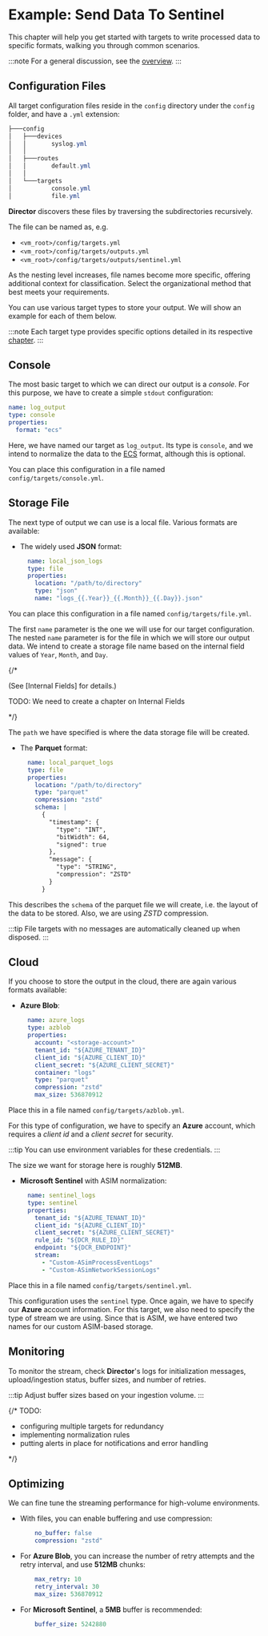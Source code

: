 # Example: Send Data To Sentinel

This chapter will help you get started with targets to write processed data to specific formats, walking you through common scenarios.

:::note
For a general discussion, see the [overview](/docs/configuration/targets/index.mdx).
:::

## Configuration Files

All target configuration files reside in the `config` directory under the `config` folder, and have a `.yml` extension:

```powershell
├───config
│   ├───devices
│   │       syslog.yml
│   │
│   ├───routes
│   │       default.yml
│   │
│   └───targets
│           console.yml
│           file.yml
```

**Director** discovers these files by traversing the subdirectories recursively.

The file can be named as, e.g.

* `<vm_root>/config/targets.yml`
* `<vm_root>/config/targets/outputs.yml`
* `<vm_root>/config/targets/outputs/sentinel.yml`

As the nesting level increases, file names become more specific, offering additional context for classification. Select the organizational method that best meets your requirements.

You can use various target types to store your output. We will show an example for each of them below.

:::note
Each target type provides specific options detailed in its respective [chapter](/docs/configuration/targets/index.mdx).
:::

## Console

The most basic target to which we can direct our output is a _console_. For this purpose, we have to create a simple `stdout` configuration:

```yaml
name: log_output
type: console
properties:             
  format: "ecs"
```

Here, we have named our target as `log_output`. Its type is `console`, and we intend to normalize the data to the [ECS](/docs/appendix.mdx#ecs) format, although this is optional.

You can place this configuration in a file named `config/targets/console.yml`.

## Storage File

The next type of output we can use is a local file. Various formats are available:

* The widely used **JSON** format:

  ```yaml
    name: local_json_logs
    type: file
    properties:
      location: "/path/to/directory"
      type: "json"
      name: "logs_{{.Year}}_{{.Month}}_{{.Day}}.json"
  ```

You can place this configuration in a file named `config/targets/file.yml`.

The first `name` parameter is the one we will use for our target configuration. The nested `name` parameter is for the file in which we will store our output data. We intend to create a storage file name based on the internal field values of `Year`, `Month`, and `Day`.

{/*

(See [Internal Fields] for details.)

TODO: We need to create a chapter on Internal Fields

*/}

The `path` we have specified is where the data storage file will be created.

* The **Parquet** format:

  ```yaml
    name: local_parquet_logs
    type: file
    properties:
      location: "/path/to/directory"
      type: "parquet"
      compression: "zstd"
      schema: |
        {
          "timestamp": {
            "type": "INT",
            "bitWidth": 64,
            "signed": true
          },
          "message": {
            "type": "STRING",
            "compression": "ZSTD"
          }
        }
  ```

This describes the `schema` of the parquet file we will create, i.e. the layout of the data to be stored. Also, we are using _ZSTD_ compression.

:::tip
File targets with no messages are automatically cleaned up when disposed.
:::

## Cloud

If you choose to store the output in the cloud, there are again various formats available:

* **Azure Blob**:

  ```yaml
    name: azure_logs
    type: azblob
    properties:
      account: "<storage-account>"
      tenant_id: "${AZURE_TENANT_ID}"
      client_id: "${AZURE_CLIENT_ID}"
      client_secret: "${AZURE_CLIENT_SECRET}"
      container: "logs"
      type: "parquet"
      compression: "zstd"
      max_size: 536870912
  ```

Place this in a file named `config/targets/azblob.yml`.

For this type of configuration, we have to specify an **Azure** account, which requires a _client id_ and a _client secret_ for security.

:::tip
You can use environment variables for these credentials.
:::

The size we want for storage here is roughly **512MB**.

* **Microsoft Sentinel** with ASIM normalization:

  ```yaml
    name: sentinel_logs
    type: sentinel
    properties:
      tenant_id: "${AZURE_TENANT_ID}"
      client_id: "${AZURE_CLIENT_ID}"
      client_secret: "${AZURE_CLIENT_SECRET}"
      rule_id: "${DCR_RULE_ID}"
      endpoint: "${DCR_ENDPOINT}"
      stream:
        - "Custom-ASimProcessEventLogs"
        - "Custom-ASimNetworkSessionLogs"
  ```

Place this in a file named `config/targets/sentinel.yml`.

This configuration uses the `sentinel` type. Once again, we have to specify our **Azure** account information. For this target, we also need to specify the type of stream we are using. Since that is ASIM, we have entered two names for our custom ASIM-based storage.

## Monitoring

To monitor the stream, check **Director**'s logs for initialization messages, upload/ingestion status, buffer sizes, and number of retries.

:::tip
Adjust buffer sizes based on your ingestion volume.
:::

{/* 
TODO:
  
- configuring multiple targets for redundancy
- implementing normalization rules
- putting alerts in place for notifications and error handling
 
*/}

## Optimizing

We can fine tune the streaming performance for high-volume environments.

* With files, you can enable buffering and use compression:

  ```yaml
      no_buffer: false
      compression: "zstd"
  ```

* For **Azure Blob**, you can increase the number of retry attempts and the retry interval, and use **512MB** chunks:

  ```yaml
      max_retry: 10
      retry_interval: 30
      max_size: 536870912
  ```

* For **Microsoft Sentinel**, a **5MB** buffer is recommended:

  ```yaml
      buffer_size: 5242880
  ```
